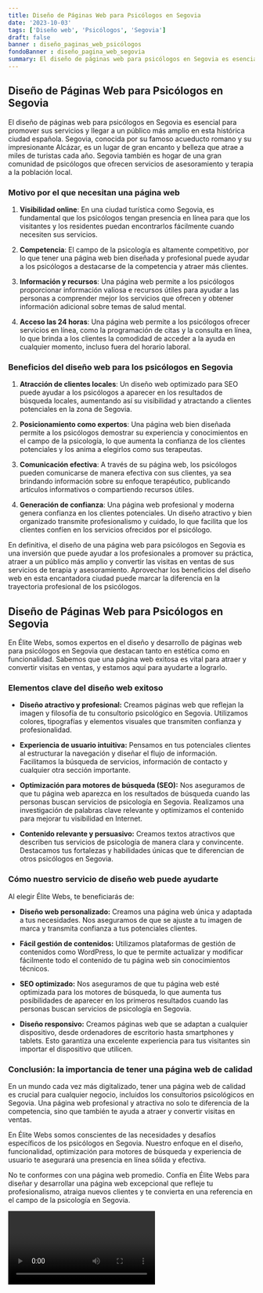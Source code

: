 ```yaml
---
title: Diseño de Páginas Web para Psicólogos en Segovia
date: '2023-10-03'
tags: ['Diseño web', 'Psicólogos', 'Segovia']
draft: false
banner : diseño_paginas_web_psicólogos
fondoBanner : diseño_pagina_web_segovia
summary: El diseño de páginas web para psicólogos en Segovia es esencial para promover sus servicios y llegar a un público más amplio en esta histórica ciudad española. Segovia, conocida por su famoso acueducto romano y su impresionante Alcázar, es un lugar de gran encanto y belleza que atrae a miles de turistas cada año. Segovia también es hogar de una gran comunidad de psicólogos que ofrecen servicios de asesoramiento y terapia a la población local.
---
```


## Diseño de Páginas Web para Psicólogos en Segovia

El diseño de páginas web para psicólogos en Segovia es esencial para promover sus servicios y llegar a un público más amplio en esta histórica ciudad española. Segovia, conocida por su famoso acueducto romano y su impresionante Alcázar, es un lugar de gran encanto y belleza que atrae a miles de turistas cada año. Segovia también es hogar de una gran comunidad de psicólogos que ofrecen servicios de asesoramiento y terapia a la población local.

### Motivo por el que necesitan una página web

1. **Visibilidad online**: En una ciudad turística como Segovia, es fundamental que los psicólogos tengan presencia en línea para que los visitantes y los residentes puedan encontrarlos fácilmente cuando necesiten sus servicios.

2. **Competencia**: El campo de la psicología es altamente competitivo, por lo que tener una página web bien diseñada y profesional puede ayudar a los psicólogos a destacarse de la competencia y atraer más clientes.

3. **Información y recursos**: Una página web permite a los psicólogos proporcionar información valiosa e recursos útiles para ayudar a las personas a comprender mejor los servicios que ofrecen y obtener información adicional sobre temas de salud mental.

4. **Acceso las 24 horas**: Una página web permite a los psicólogos ofrecer servicios en línea, como la programación de citas y la consulta en línea, lo que brinda a los clientes la comodidad de acceder a la ayuda en cualquier momento, incluso fuera del horario laboral.

### Beneficios del diseño web para los psicólogos en Segovia

1. **Atracción de clientes locales**: Un diseño web optimizado para SEO puede ayudar a los psicólogos a aparecer en los resultados de búsqueda locales, aumentando así su visibilidad y atractando a clientes potenciales en la zona de Segovia.

2. **Posicionamiento como expertos**: Una página web bien diseñada permite a los psicólogos demostrar su experiencia y conocimientos en el campo de la psicología, lo que aumenta la confianza de los clientes potenciales y los anima a elegirlos como sus terapeutas.

3. **Comunicación efectiva**: A través de su página web, los psicólogos pueden comunicarse de manera efectiva con sus clientes, ya sea brindando información sobre su enfoque terapéutico, publicando artículos informativos o compartiendo recursos útiles.

4. **Generación de confianza**: Una página web profesional y moderna genera confianza en los clientes potenciales. Un diseño atractivo y bien organizado transmite profesionalismo y cuidado, lo que facilita que los clientes confíen en los servicios ofrecidos por el psicólogo.

En definitiva, el diseño de una página web para psicólogos en Segovia es una inversión que puede ayudar a los profesionales a promover su práctica, atraer a un público más amplio y convertir las visitas en ventas de sus servicios de terapia y asesoramiento. Aprovechar los beneficios del diseño web en esta encantadora ciudad puede marcar la diferencia en la trayectoria profesional de los psicólogos.

<GifSeo />

<Cta />

## Diseño de Páginas Web para Psicólogos en Segovia

En Élite Webs, somos expertos en el diseño y desarrollo de páginas web para psicólogos en Segovia que destacan tanto en estética como en funcionalidad. Sabemos que una página web exitosa es vital para atraer y convertir visitas en ventas, y estamos aquí para ayudarte a lograrlo.

### Elementos clave del diseño web exitoso

- **Diseño atractivo y profesional:** Creamos páginas web que reflejan la imagen y filosofía de tu consultorio psicológico en Segovia. Utilizamos colores, tipografías y elementos visuales que transmiten confianza y profesionalidad.

- **Experiencia de usuario intuitiva:** Pensamos en tus potenciales clientes al estructurar la navegación y diseñar el flujo de información. Facilitamos la búsqueda de servicios, información de contacto y cualquier otra sección importante.

- **Optimización para motores de búsqueda (SEO):** Nos aseguramos de que tu página web aparezca en los resultados de búsqueda cuando las personas buscan servicios de psicología en Segovia. Realizamos una investigación de palabras clave relevante y optimizamos el contenido para mejorar tu visibilidad en Internet.

- **Contenido relevante y persuasivo:** Creamos textos atractivos que describen tus servicios de psicología de manera clara y convincente. Destacamos tus fortalezas y habilidades únicas que te diferencian de otros psicólogos en Segovia.

### Cómo nuestro servicio de diseño web puede ayudarte

Al elegir Élite Webs, te beneficiarás de:

- **Diseño web personalizado:** Creamos una página web única y adaptada a tus necesidades. Nos aseguramos de que se ajuste a tu imagen de marca y transmita confianza a tus potenciales clientes.

- **Fácil gestión de contenidos:** Utilizamos plataformas de gestión de contenidos como WordPress, lo que te permite actualizar y modificar fácilmente todo el contenido de tu página web sin conocimientos técnicos.

- **SEO optimizado:** Nos aseguramos de que tu página web esté optimizada para los motores de búsqueda, lo que aumenta tus posibilidades de aparecer en los primeros resultados cuando las personas buscan servicios de psicología en Segovia.

- **Diseño responsivo:** Creamos páginas web que se adaptan a cualquier dispositivo, desde ordenadores de escritorio hasta smartphones y tablets. Esto garantiza una excelente experiencia para tus visitantes sin importar el dispositivo que utilicen.

### Conclusión: la importancia de tener una página web de calidad

En un mundo cada vez más digitalizado, tener una página web de calidad es crucial para cualquier negocio, incluidos los consultorios psicológicos en Segovia. Una página web profesional y atractiva no solo te diferencia de la competencia, sino que también te ayuda a atraer y convertir visitas en ventas.

En Élite Webs somos conscientes de las necesidades y desafíos específicos de los psicólogos en Segovia. Nuestro enfoque en el diseño, funcionalidad, optimización para motores de búsqueda y experiencia de usuario te asegurará una presencia en línea sólida y efectiva.

No te conformes con una página web promedio. Confía en Élite Webs para diseñar y desarrollar una página web excepcional que refleje tu profesionalismo, atraiga nuevos clientes y te convierta en una referencia en el campo de la psicología en Segovia.

<Video />

<CtaBot job='Psicólogos' city='Segovia'/>

<Gmaps query='Segovia+españa+maps' />